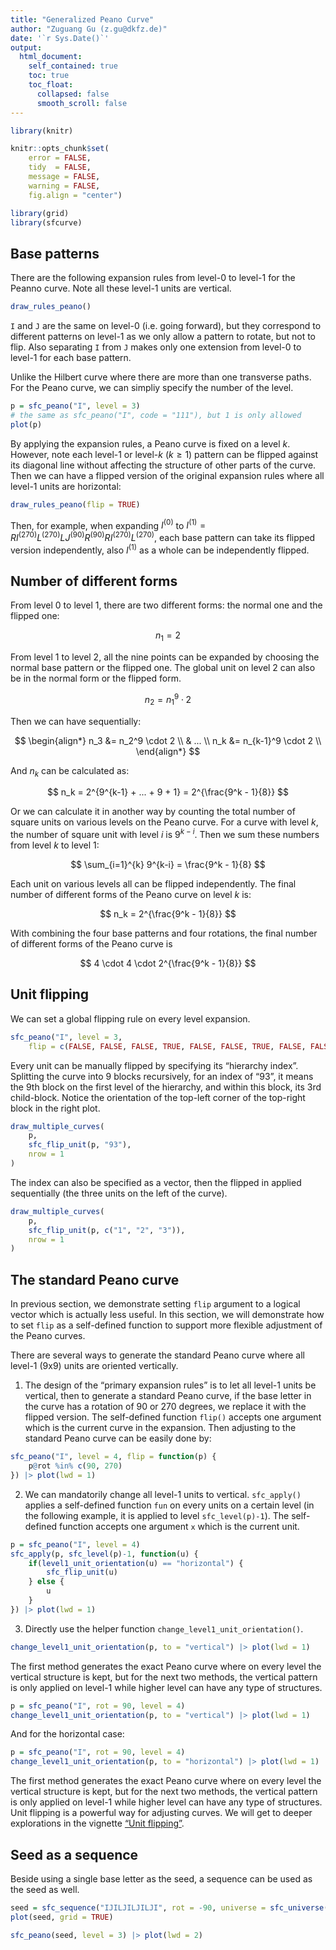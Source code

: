 ```yaml
---
title: "Generalized Peano Curve"
author: "Zuguang Gu (z.gu@dkfz.de)"
date: '`r Sys.Date()`'
output: 
  html_document:
    self_contained: true
    toc: true
    toc_float:
      collapsed: false
      smooth_scroll: false
---
```


```r
library(knitr)

knitr::opts_chunk$set(
    error = FALSE,
    tidy  = FALSE,
    message = FALSE,
    warning = FALSE,
    fig.align = "center")

library(grid)
library(sfcurve)
```


## Base patterns

There are the following expansion rules from level-0 to level-1 for the Peanno curve. Note all these level-1 units are vertical.

```r
draw_rules_peano()
```

`I` and `J` are the same on level-0 (i.e. going forward), but they correspond to different
patterns on level-1 as we only allow a pattern to rotate, but not to flip. Also separating
`I` from `J` makes only one extension from level-0 to level-1 for each base pattern.

Unlike the Hilbert curve where there are more than one transverse paths. For the Peano
curve, we can simpliy specify the number of the level.

```r
p = sfc_peano("I", level = 3)
# the same as sfc_peano("I", code = "111"), but 1 is only allowed
plot(p)
```

By applying the expansion rules, a Peano curve is fixed on a level $k$. However, note each level-1 or level-$k$ ($k \ge 1$) pattern
can be flipped against its diagonal line without affecting the structure of other parts of the curve. Then we can have a flipped version of the original expansion rules where all level-1 units are horizontal:

```r
draw_rules_peano(flip = TRUE)
```

Then, for example, when expanding $I^{(0)}$ to $I^{(1)} = RI^{(270)}L^{(270)}LJ^{(90)}R^{(90)}RI^{(270)}L^{(270)}$,
each base pattern can take its flipped version independently, also $I^{(1)}$ as a whole can be independently flipped.

## Number of different forms

From level 0 to level 1, there are two different forms: the normal one and the flipped one:

$$
n_1 = 2
$$

From level 1 to level 2, all the nine points can be expanded by choosing the normal base pattern
or the flipped one. The global unit on level 2 can also be in the normal form or the flipped form.

$$
n_2 = n_1^9 \cdot 2
$$

Then we can have sequentially:

$$
\begin{align*}
n_3 &= n_2^9 \cdot 2 \\
    & ... \\
n_k &= n_{k-1}^9 \cdot 2 \\
\end{align*}
$$

And $n_k$ can be calculated as:

$$
n_k = 2^{9^{k-1} + ... + 9 + 1} = 2^{\frac{9^k - 1}{8}}
$$

Or we can calculate it in another way by counting the total number of square units on various levels on the Peano curve. For a curve with level $k$, the number
of square unit with level $i$ is $9^{k-i}$. Then we sum these numbers from level $k$ to level 1:

$$
\sum_{i=1}^{k} 9^{k-i} = \frac{9^k - 1}{8}
$$

Each unit on various levels all can be flipped independently. The final number of different
forms of the Peano curve on level $k$ is:

$$
n_k = 2^{\frac{9^k - 1}{8}}
$$

With combining the four base patterns and four rotations, the final number of different forms of
the Peano curve is 

$$
4 \cdot 4 \cdot 2^{\frac{9^k - 1}{8}}
$$

## Unit flipping 

We can set a global flipping rule on every level expansion.

```r
sfc_peano("I", level = 3, 
    flip = c(FALSE, FALSE, FALSE, TRUE, FALSE, FALSE, TRUE, FALSE, FALSE)) |> plot()

```

Every unit can be manually flipped by specifying its "hierarchy index".
Splitting the curve into 9 blocks recursively, for an index of "93", it means
the 9th block on the first level of the hierarchy, and within this block, its
3rd child-block. Notice the orientation of the top-left corner of the
top-right block in the right plot.

```r
draw_multiple_curves(
    p,
    sfc_flip_unit(p, "93"),
    nrow = 1
)
```

The index can also be specified as a vector, then the flipped in applied sequentially
(the three units on the left of the curve).

```r
draw_multiple_curves(
    p,
    sfc_flip_unit(p, c("1", "2", "3")),
    nrow = 1
)
```

## The standard Peano curve

In previous section, we demonstrate setting `flip` argument to a logical vector which is
actually less useful. In this section, we will demonstrate how to set `flip` as a self-defined
function to support more flexible adjustment of the Peano curves.

There are several ways to generate the standard Peano curve where all level-1 (9x9) units
are oriented vertically.

1. The design of the "primary expansion rules" is to let all level-1 units be vertical, then
to generate a standard Peano curve, if the base letter in the curve has a rotation of 90 or 270 degrees,
we replace it with the flipped version. The self-defined function `flip()` accepts one argument which is the current curve in the expansion. Then
adjusting to the standard Peano curve can be easily done by:

```r
sfc_peano("I", level = 4, flip = function(p) {
    p@rot %in% c(90, 270)
}) |> plot(lwd = 1)
```

2. We can mandatorily change all level-1 units to vertical. `sfc_apply()` applies
a self-defined function `fun` on every units on a certain level (in the following example,
it is applied to level `sfc_level(p)-1`). The self-defined function accepts one argument
`x` which is the current unit.

```r
p = sfc_peano("I", level = 4)
sfc_apply(p, sfc_level(p)-1, function(u) {
    if(level1_unit_orientation(u) == "horizontal") {
        sfc_flip_unit(u)
    } else {
        u
    }
}) |> plot(lwd = 1)
```

3. Directly use the helper function `change_level1_unit_orientation()`.

```r
change_level1_unit_orientation(p, to = "vertical") |> plot(lwd = 1)
```

The first method generates the exact Peano curve where on every level the vertical structure is kept,
but for the next two methods, the vertical pattern is only applied on level-1 while higher level can have any type
of structures.

```r
p = sfc_peano("I", rot = 90, level = 4)
change_level1_unit_orientation(p, to = "vertical") |> plot(lwd = 1)
```

And for the horizontal case:

```r
p = sfc_peano("I", rot = 90, level = 4)
change_level1_unit_orientation(p, to = "horizontal") |> plot(lwd = 1)
```

The first method generates the exact Peano curve where on every level the vertical structure is kept, but for the next two methods, the vertical pattern is only applied on level-1 while higher level can have any type of structures.
Unit flipping is a powerful way for adjusting curves. We will get to deeper explorations in the vignette ["Unit flipping"](unit_flipping.html).

## Seed as a sequence

Beside using a single base letter as the seed, a sequence can be used as the seed as well.

```r
seed = sfc_sequence("IJILJILJILJI", rot = -90, universe = sfc_universe(SFC_RULES_PEANO))
plot(seed, grid = TRUE)
```

```r
sfc_peano(seed, level = 3) |> plot(lwd = 2)
```

